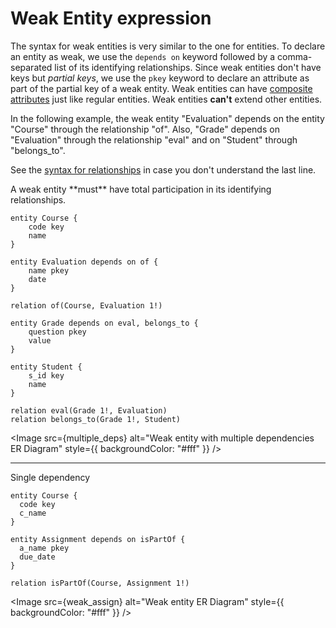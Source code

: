 
# Weak Entity expression

The syntax for weak entities is very similar to the one for entities. To declare an entity as weak, we use the `depends on` keyword followed by a comma-separated list of its
identifying relationships.
Since weak entities don't have keys but _partial keys_, we use the `pkey` keyword to declare an attribute as part of the partial key of a weak entity.
Weak entities can have [composite attributes](/docs/Syntax/entity#entity-attributes) just like regular entities. Weak entities **can't** extend
other entities.

In the following example, the weak entity "Evaluation" depends on the entity "Course" through the relationship
"of". Also, "Grade" depends on "Evaluation" through the relationship "eval" and on "Student" through "belongs_to".

See the [syntax for relationships](/docs/Syntax/relationship) in case you don't understand the last line.

<Callout>
  A weak entity **must** have total participation in its identifying
  relationships.
</Callout>

```erdoc
entity Course {
    code key
    name
}

entity Evaluation depends on of {
    name pkey
    date
}

relation of(Course, Evaluation 1!)

entity Grade depends on eval, belongs_to {
    question pkey
    value
}

entity Student {
    s_id key
    name
}

relation eval(Grade 1!, Evaluation)
relation belongs_to(Grade 1!, Student)
```

<Image
  src={multiple_deps}
  alt="Weak entity with multiple dependencies ER Diagram"
  style={{ backgroundColor: "#fff" }}
/>

---

Single dependency

```erdoc
entity Course {
  code key
  c_name
}

entity Assignment depends on isPartOf {
  a_name pkey
  due_date
}

relation isPartOf(Course, Assignment 1!)
```

<Image
  src={weak_assign}
  alt="Weak entity ER Diagram"
  style={{ backgroundColor: "#fff" }}
/>
